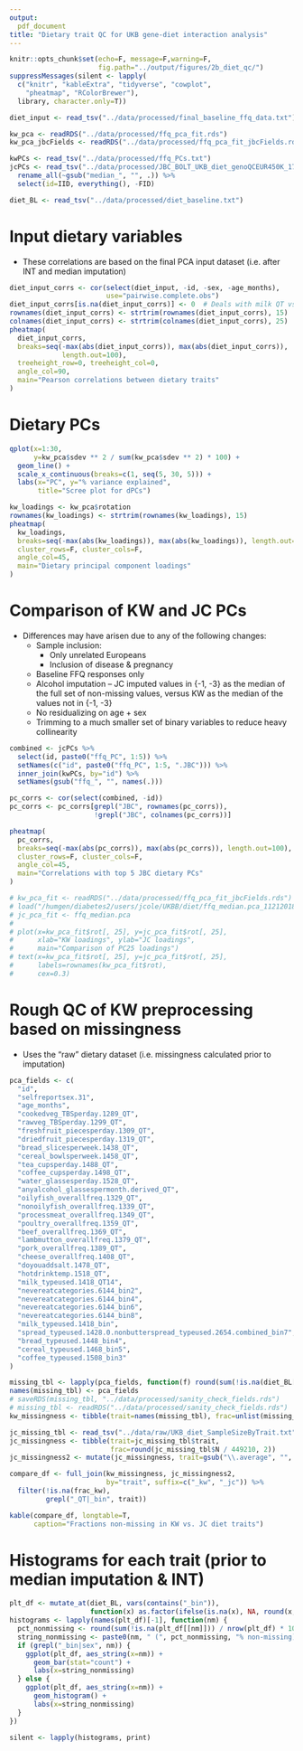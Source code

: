 ```yaml
---
output: 
  pdf_document
title: "Dietary trait QC for UKB gene-diet interaction analysis"
---
```


```r
knitr::opts_chunk$set(echo=F, message=F,warning=F, 
                      fig.path="../output/figures/2b_diet_qc/")
suppressMessages(silent <- lapply(
  c("knitr", "kableExtra", "tidyverse", "cowplot", 
    "pheatmap", "RColorBrewer"), 
  library, character.only=T))
```

```r
diet_input <- read_tsv("../data/processed/final_baseline_ffq_data.txt")

kw_pca <- readRDS("../data/processed/ffq_pca_fit.rds")
kw_pca_jbcFields <- readRDS("../data/processed/ffq_pca_fit_jbcFields.rds")

kwPCs <- read_tsv("../data/processed/ffq_PCs.txt")
jcPCs <- read_tsv("../data/processed/JBC_BOLT_UKB_diet_genoQCEUR450K_170FFQphenotypes_agesexadj_INV") %>%
  rename_all(~gsub("median_", "", .)) %>%
  select(id=IID, everything(), -FID)

diet_BL <- read_tsv("../data/processed/diet_baseline.txt")
```

# Input dietary variables

* These correlations are based on the final PCA input dataset (i.e. after INT and median imputation)

```r
diet_input_corrs <- cor(select(diet_input, -id, -sex, -age_months),
                        use="pairwise.complete.obs")
diet_input_corrs[is.na(diet_input_corrs)] <- 0  # Deals with milk QT vs. binary trait issue
rownames(diet_input_corrs) <- strtrim(rownames(diet_input_corrs), 15)
colnames(diet_input_corrs) <- strtrim(colnames(diet_input_corrs), 25)
pheatmap(
  diet_input_corrs,
  breaks=seq(-max(abs(diet_input_corrs)), max(abs(diet_input_corrs)), 
             length.out=100),
  treeheight_row=0, treeheight_col=0,
  angle_col=90,
  main="Pearson correlations between dietary traits"
)
```

\newpage

# Dietary PCs

```r
qplot(x=1:30,
      y=kw_pca$sdev ** 2 / sum(kw_pca$sdev ** 2) * 100) +
  geom_line() + 
  scale_x_continuous(breaks=c(1, seq(5, 30, 5))) +
  labs(x="PC", y="% variance explained",
       title="Scree plot for dPCs")
```

```r
kw_loadings <- kw_pca$rotation
rownames(kw_loadings) <- strtrim(rownames(kw_loadings), 15)
pheatmap(
  kw_loadings,
  breaks=seq(-max(abs(kw_loadings)), max(abs(kw_loadings)), length.out=100),
  cluster_rows=F, cluster_cols=F,
  angle_col=45,
  main="Dietary principal component loadings"
)
```

\newpage

# Comparison of KW and JC PCs

* Differences may have arisen due to any of the following changes:
    - Sample inclusion:
        + Only unrelated Europeans
        + Inclusion of disease & pregnancy
    - Baseline FFQ responses only
    - Alcohol imputation -- JC imputed values in {-1, -3} as the median of the full set of non-missing values, versus KW as the median of the values not in {-1, -3}
    - No residualizing on age + sex
    - Trimming to a much smaller set of binary variables to reduce heavy collinearity

```r
combined <- jcPCs %>%
  select(id, paste0("ffq_PC", 1:5)) %>%
  setNames(c("id", paste0("ffq_PC", 1:5, ".JBC"))) %>%
  inner_join(kwPCs, by="id") %>%
  setNames(gsub("ffq_", "", names(.)))

pc_corrs <- cor(select(combined, -id))
pc_corrs <- pc_corrs[grepl("JBC", rownames(pc_corrs)),
                     !grepl("JBC", colnames(pc_corrs))]

pheatmap(
  pc_corrs,
  breaks=seq(-max(abs(pc_corrs)), max(abs(pc_corrs)), length.out=100),
  cluster_rows=F, cluster_cols=F,
  angle_col=45,
  main="Correlations with top 5 JBC dietary PCs"
)

# kw_pca_fit <- readRDS("../data/processed/ffq_pca_fit_jbcFields.rds")
# load("/humgen/diabetes2/users/jcole/UKBB/diet/ffq_median.pca_11212018update.Rdata")
# jc_pca_fit <- ffq_median.pca
# 
# plot(x=kw_pca_fit$rot[, 25], y=jc_pca_fit$rot[, 25],
#      xlab="KW loadings", ylab="JC loadings",
#      main="Comparison of PC25 loadings")
# text(x=kw_pca_fit$rot[, 25], y=jc_pca_fit$rot[, 25],
#      labels=rownames(kw_pca_fit$rot),
#      cex=0.3)
```

\newpage

# Rough QC of KW preprocessing based on missingness

* Uses the "raw" dietary dataset (i.e. missingness calculated prior to imputation)

```r
pca_fields <- c(
  "id",
  "selfreportsex.31",
  "age_months",
  "cookedveg_TBSperday.1289_QT",
  "rawveg_TBSperday.1299_QT",
  "freshfruit_piecesperday.1309_QT",
  "driedfruit_piecesperday.1319_QT",
  "bread_slicesperweek.1438_QT",
  "cereal_bowlsperweek.1458_QT",
  "tea_cupsperday.1488_QT",
  "coffee_cupsperday.1498_QT",
  "water_glassesperday.1528_QT",
  "anyalcohol_glassespermonth.derived_QT",
  "oilyfish_overallfreq.1329_QT",
  "nonoilyfish_overallfreq.1339_QT",
  "processmeat_overallfreq.1349_QT",
  "poultry_overallfreq.1359_QT",
  "beef_overallfreq.1369_QT",
  "lambmutton_overallfreq.1379_QT",
  "pork_overallfreq.1389_QT",
  "cheese_overallfreq.1408_QT",
  "doyouaddsalt.1478_QT",
  "hotdrinktemp.1518_QT",
  "milk_typeused.1418_QT14",
  "nevereatcategories.6144_bin2",
  "nevereatcategories.6144_bin4",
  "nevereatcategories.6144_bin6",
  "nevereatcategories.6144_bin8",
  "milk_typeused.1418_bin",
  "spread_typeused.1428.0.nonbutterspread_typeused.2654.combined_bin7",
  "bread_typeused.1448_bin4",
  "cereal_typeused.1468_bin5",
  "coffee_typeused.1508_bin3"
)

missing_tbl <- lapply(pca_fields, function(f) round(sum(!is.na(diet_BL[[f]])) / nrow(diet_BL), 2))
names(missing_tbl) <- pca_fields
# saveRDS(missing_tbl, "../data/processed/sanity_check_fields.rds")
# missing_tbl <- readRDS("../data/processed/sanity_check_fields.rds")
kw_missingness <- tibble(trait=names(missing_tbl), frac=unlist(missing_tbl))

jc_missing_tbl <- read_tsv("../data/raw/UKB_diet_SampleSizeByTrait.txt")
jc_missingness <- tibble(trait=jc_missing_tbl$trait, 
                         frac=round(jc_missing_tbl$N / 449210, 2))
jc_missingness2 <- mutate(jc_missingness, trait=gsub("\\.average", "", trait))

compare_df <- full_join(kw_missingness, jc_missingness2, 
                        by="trait", suffix=c("_kw", "_jc")) %>%
  filter(!is.na(frac_kw),
         grepl("_QT|_bin", trait))

kable(compare_df, longtable=T,
      caption="Fractions non-missing in KW vs. JC diet traits")
```

\newpage

# Histograms for each trait (prior to median imputation & INT)

```r
plt_df <- mutate_at(diet_BL, vars(contains("_bin")), 
                    function(x) as.factor(ifelse(is.na(x), NA, round(x, 2))))
histograms <- lapply(names(plt_df)[-1], function(nm) {
  pct_nonmissing <- round(sum(!is.na(plt_df[[nm]])) / nrow(plt_df) * 100, 1)
  string_nonmissing <- paste0(nm, " (", pct_nonmissing, "% non-missing)")
  if (grepl("_bin|sex", nm)) {
    ggplot(plt_df, aes_string(x=nm)) +
      geom_bar(stat="count") +
      labs(x=string_nonmissing)
  } else {
    ggplot(plt_df, aes_string(x=nm)) +
      geom_histogram() +
      labs(x=string_nonmissing)
  }
})

silent <- lapply(histograms, print)
```
